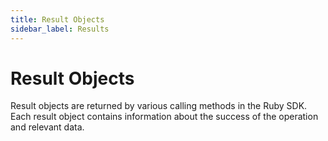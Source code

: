 ```yaml
---
title: Result Objects
sidebar_label: Results
---
```



# Result Objects

Result objects are returned by various calling methods in the Ruby SDK. Each result object contains information about the success of the operation and relevant data.

<GuidesList />
